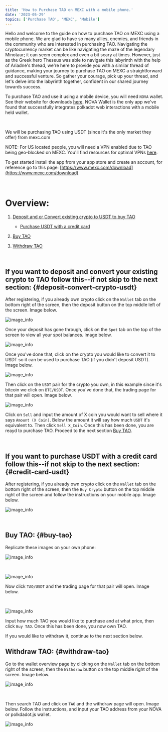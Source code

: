 ---
title: 'How to Purchase TAO on MEXC with a mobile phone.'
date: '2023-05-29'
topics: ['Purchase TAO', 'MEXC', 'Mobile']
---

Hello and welcome to the guide on how to purchase TAO on MEXC using a mobile phone.
We are glad to have so many allies, enemies, and friends in the community who are interested in purchasing TAO. Navigating the cryptocurrency market can be like navigating the maze of the legendary Minotaur; it can seem complex and even a bit scary at times. However, just as the Greek hero Theseus was able to navigate this labyrinth with the help of Ariadne's thread, we're here to provide you with a similar thread of guidance, making your journey to purchase TAO on MEXC a straightforward and successful venture. So gather your courage, pick up your thread, and let's delve into the labyrinth together, confident in our shared journey towards success.


To purchase TAO and use it using a mobile device, you will need `NOVA` wallet. See their website for downloads [here](https://novawallet.io/).
NOVA Wallet is the only app we've found that successfully integrates polkadot web interactions with a mobile held wallet.

&nbsp;

We will be purchasing TAO using USDT (since it's the only market they offer) from mexc.com

NOTE: For US located people, you will need a VPN enabled due to TAO being geo-blocked on MEXC. You'll find resources for optimal VPNs [here](https://northtensor.ai/docs/using-vpn).

To get started install the app from your app store and create an account, for reference go to this page: [https://www.mexc.com/download](https://www.mexc.com/download)

&nbsp;


# Overview:
<!-- link to headers -->
1. [Deposit and or Convert existing crypto to USDT to buy TAO](#user-content-deposit-convert-crypto-usdt)
	* [Purchase USDT with a credit card](#user-content-credit-card-usdt)

2. [Buy TAO](#user-content-buy-tao)
<!-- will continue when rest of guide for this page is written -->

3. [Withdraw TAO](#user-content-withdraw-tao)

&nbsp;
&nbsp;

## If you want to deposit and convert your existing crypto to TAO follow this--if not skip to the next section: {#deposit-convert-crypto-usdt}
After registering, if you already own crypto click on the `Wallet` tab on the bottom right of the screen, then the deposit button on the top middle left of the screen. Image below.

![image_info](/images/guides/mexc-mobile/wallet-overview.jpg)
&nbsp;

Once your deposit has gone through, click on the `Spot` tab on the top of the screen to view all your spot balances. Image below.

![image_info](/images/guides/mexc-mobile/spot-balance.jpg)
&nbsp;

Once you've done that, click on the crypto you would like to convert it to USDT so it can be used to purchase TAO (if you didn't deposit USDT). Image below.

![image_info](/images/guides/mexc-mobile/spot-convert.jpg)
&nbsp;

Then click on the `USDT` pair for the crypto you own, in this example since it's bitcoin we click on `BTC/USDT`. Once you've done that, the trading page for that pair will open. Image below.

![image_info](/images/guides/mexc-mobile/spot-convert2.jpg)
&nbsp;

Click on `Sell` and input the amount of X coin you would want to sell where it says `Amount (X Coin)`. Below the amount it will say how much `USDT` it's equivalent to. Then click `Sell X_Coin`. Once this has been done, you are reayd to purchase TAO. Proceed to the next section [Buy TAO](#user-content-buy-tao).


&nbsp;

## If you want to purchase USDT with a credit card follow this--if not skip to the next section: {#credit-card-usdt}

After registering, if you already own crypto click on the `Wallet` tab on the bottom right of the screen, then the `Buy Crypto` button on the top middle right of the screen and follow the instructions on your mobile app. Image below.

![image_info](/images/guides/mexc-mobile/wallet-overview.jpg)

&nbsp;

## Buy TAO: {#buy-tao}

Replicate these images on your own phone:

![image_info](/images/guides/mexc-mobile/find-tao1.jpg)

&nbsp;

![image_info](/images/guides/mexc-mobile/find-tao2.jpg)

Now click `TAO/USDT` and the trading page for that pair will open. Image below.

&nbsp;

![image_info](/images/guides/mexc-mobile/buy-tao.jpg)

Input how much TAO you would like to purchase and at what price, then click `Buy TAO`. Once this has been done, you now own TAO.

If you would like to withdraw it, continue to the next section below. 

## Withdraw TAO: {#withdraw-tao}

Go to the wallet overview page by clicking on the `Wallet` tab on the bottom right of the screen, then the `Withdraw` button on the top middle right of the screen. Image below.

![image_info](/images/guides/mexc-mobile/wallet-overview.jpg)

&nbsp;

Then search TAO and click on `TAO` and the withdraw page will open. Image below.
Follow the instructions, and input your TAO address from your NOVA or polkdadot.js wallet.

![image_info](/images/guides/mexc-mobile/withdraw-tao.jpg)